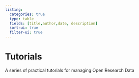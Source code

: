 ```yaml
---
listing:
  categories: true
  type: table
  fields: [title,author,date, description]
  sort-ui: true
  filter-ui: true
---
```



# Tutorials {.unnumbered}

A series of practical tutorials for managing Open Research Data 

